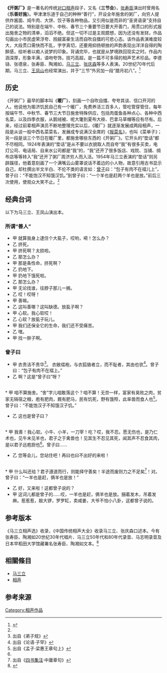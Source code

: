 '''《开粥厂》'''是一著名的传统[[对口相声|对口相声]]段子，又名《'''三节会'''》，[[张寿臣|张寿臣]]演出时曾用名《'''乐善好施'''》。甲津津乐道于自己的种种“善行”，开设全年施舍的粥厂，向穷人提供炸酱面、炖牛肉、大饼、饺子等各种物品，又引用似是而非的“圣贤语录”支持自己的说法。特别是在端午、中秋、春节三个重要节日要大开善门，用贯口的形式报出施舍之物的清单，滔滔不绝。但这一切不过是主观臆想，因为还没有发财。作品勾画出小市民虚荣浮夸、觊觎富豪生活而自吹自擂的可悲心态。该作品表演难度较大，大段贯口需快而不乱，字字真切，还要用抑扬顿挫的声韵表现出洋洋自得的陶醉感，给听者以痴人说梦的印象。背诵完毕，也就是从梦境跌回现实之时。作品内涵深厚，形象丰满，语吻夸饰，技巧高超，是一篇不可多得的相声艺术珍品。李德铴、张德泉，张寿臣、陶湘如，[[马三立|马三立]]、[[张庆森|张庆森]]等多人表演。20世纪70年代后期，马三立、[[王凤山|王凤山]]也经常演出，并于“三节”外另加一段“腊月初八”。<ref name="#1"> {{Cite book | author = 薛宝琨 | title = 相声大词典 | location = 天津 | publisher =百花文艺出版社  | date = 2012年10月 | pages =  119 | ISBN = 978-7-5306-6180-2 | accessdate =2017年2月3日 | url = | language =   | quote =  }} </ref>

== 历史 ==
《开粥厂》最早的脚本叫《'''暖厂'''》，刻画一个自吹自擂、夸夸其谈、信口开河的人。他说他为赈济饥民自己有一个暖厂，免费养活三百多人，管吃管穿管住，每年按端午节、中秋节、春节三大节日施舍特殊供应，包括肉蛋鱼各种点心、各种中西名菜，以及四季衣服，从鹅绒被、呢大氅到夏布大褂、巴拿马草帽等应有尽有。后来，经过前辈相声演员不断地整理充实以后，《暖厂》就逐渐发展成两段相声，一段是从谈一般中西名菜菜名，发展成专说满汉全席的《[[报菜名|报菜名]]》，也叫《菜单子》；另一段是谈三个节日在暖厂里，都施舍哪些东西的《开粥厂》。它开头的“垫话”都不尽相同。1924年表演的“垫话”是从不要以衣貌取人而自夸“我”有很多买卖，电灯公司、电话局、自来水公司都是“我”的，“我”还开了很多饭店、戏院、当铺、绸布店等等转入“我”还开了粥厂周济穷人而入活。1954年马三立表演的“垫话”则另辟蹊径，他着意刻画了一个满嘴云山雾罩说话不着边的小人物，故意引用古书显示自己，却杜撰出半文半白、不伦不类的语言如：[[曾子|曾子]]曰：“包子有肉不在褶儿上”，曾子曰：“不能饱汉不知饿汉饥。”到曾子曰：“一个羊也是赶两个羊也是放。”前后三次使用，使观众大笑不止。<ref name="#1"/>

== 经典台词 ==
以下为马三立、王凤山演出本。
=== 所谓“善人” ===
* 甲 就算我身上逮住个大虱子，哎哟，嗬！怎么办？
* 乙 挤死。
* 甲 挤死啊？太损啦。
* 乙 那怎么办？
* 甲 那是条性命，挤死啊？
* 乙 扔地下。
* 甲 扔地下饿死啦。
* 乙 那怎么办？
* 甲 无论找谁，往脖子那儿一搁。
* 乙 哎！哎呀！
* 甲 善嘛。
* 乙 这叫善哪？这叫缺德。放虱子啊？
* 甲 心软。我心软哎！
* 乙 心软？放虱子玩儿。
* 甲 我们还保全它的生命，我们还不受痛苦。
* 乙 嘿。
* 甲 找一胖子啊。
=== 曾子曰 ===
* 甲 衣贵洁不贵华<ref>出自《弟子规》</ref>。 衣敝缊袍，与衣狐貉者立，而不耻者，其由也欤<ref>出自《论语·子罕》</ref>。曾子曰：“包子有肉不在褶上。”
* 乙 啊？这是“曾子曰”呀？
<br />
* 甲 咱不算施舍。“舍”字儿咱敢落这个？咱不算！无奈一样，富家有臭败之肉，贫家无隔宿之粮，庖有肥肉，厩有肥马，民有饥死，野有饿殍，此率兽而食人也<ref name="#2">出自《孟子·梁惠王章句上》</ref>。曾子曰：“不能饱汉子不知饿汉子饥。”
* 乙 这也是曾子曰？
<br />
* 甲 我善！我心软。小牛、小羊，一刀宰！吃？哎，我不忍。愿无伤也，是乃仁术也，见牛未见羊也，君子之于禽兽也！见其生不忍见其死，闻其声不忍食其肉，是以君子远庖厨也<ref name="#2"/>。曾子曰……
* 乙 您等会儿，您站住吧！再曰也曰不出好的来啦！
<br />
* 甲 什么叫还给？君子遵道而行，则能择守善矣！半途而废则力之不足矣<ref>出自《[[四书集注|四书集注]]·中庸章句》</ref>！对。曾子曰：“一羊也是赶，俩羊也是放！”
* 乙 好，又来啦！这都曾子说的？
* 甲 这词儿都是曾子的……哎，一羊也是赶，俩羊也是放。捆着发木，吊着发麻。惹惹惹，敲大锣，罗罗缸，卖咸姜，大爷不怕小八卦，这都曾子说的。

== 参考版本  ==
《马三立相声选》收录，《中国传统相声大全》收录马三立、张庆森口述本。今有张寿臣、陶湘如20世纪30年代唱片、马三立50年代和80年代录音、马志明录音及日本早稻田大学馆藏署名张寿臣、陶湘如文本。<ref> {{Cite book | author =  | title = 相声名作与欣赏| location =  石家庄  | publisher =花山文艺出版社 | date = 2000年10月 | pages = 282-283| ISBN = 7-80611-949-3 | accessdate =2017年2月3日 | url = | language =   | quote =  }} </ref>

== 相關條目 ==
*[[马三立|马三立]]
*[[相声|相声]]

== 参考来源 ==
{{Reflist|30em}}

[[Category:相声作品|Category:相声作品]]